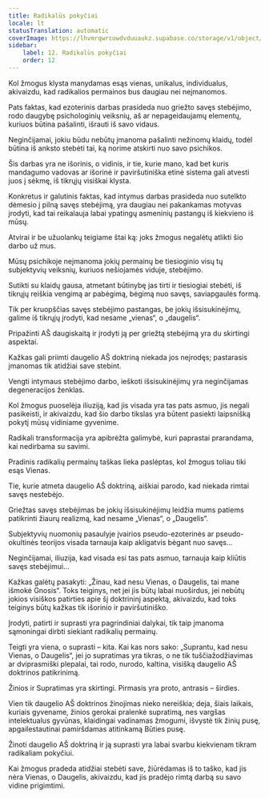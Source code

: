 ```yaml
---
title: Radikalūs pokyčiai
locale: lt
statusTranslation: automatic
coverImage: https://lhvmrqwrcowdvduuaukz.supabase.co/storage/v1/object/public/strapi-uploads/small_cover-tratado-de-psicologia-revolucionaria.webp-5e15e1cec4e0ebebcde5d7fc7565d8fd.webp
sidebar:
    label: 12. Radikalūs pokyčiai
    order: 12
---
```

Kol žmogus klysta manydamas esąs vienas, unikalus, individualus, akivaizdu, kad radikalios permainos bus daugiau nei neįmanomos.

Pats faktas, kad ezoterinis darbas prasideda nuo griežto savęs stebėjimo, rodo daugybę psichologinių veiksnių, aš ar nepageidaujamų elementų, kuriuos būtina pašalinti, išrauti iš savo vidaus.

Neginčijamai, jokiu būdu nebūtų įmanoma pašalinti nežinomų klaidų, todėl būtina iš anksto stebėti tai, ką norime atskirti nuo savo psichikos.

Šis darbas yra ne išorinis, o vidinis, ir tie, kurie mano, kad bet kuris mandagumo vadovas ar išorinė ir paviršutiniška etinė sistema gali atvesti juos į sėkmę, iš tikrųjų visiškai klysta.

Konkretus ir galutinis faktas, kad intymus darbas prasideda nuo sutelkto dėmesio į pilną savęs stebėjimą, yra daugiau nei pakankamas motyvas įrodyti, kad tai reikalauja labai ypatingų asmeninių pastangų iš kiekvieno iš mūsų.

Atvirai ir be užuolankų teigiame štai ką: joks žmogus negalėtų atlikti šio darbo už mus.

Mūsų psichikoje neįmanoma jokių permainų be tiesioginio visų tų subjektyvių veiksnių, kuriuos nešiojamės viduje, stebėjimo.

Sutikti su klaidų gausa, atmetant būtinybę jas tirti ir tiesiogiai stebėti, iš tikrųjų reiškia vengimą ar pabėgimą, bėgimą nuo savęs, saviapgaulės formą.

Tik per kruopščias savęs stebėjimo pastangas, be jokių išsisukinėjimų, galime iš tikrųjų įrodyti, kad nesame „vienas“, o „daugelis“.

Pripažinti AŠ daugiskaitą ir įrodyti ją per griežtą stebėjimą yra du skirtingi aspektai.

Kažkas gali priimti daugelio AŠ doktriną niekada jos neįrodęs; pastarasis įmanomas tik atidžiai save stebint.

Vengti intymaus stebėjimo darbo, ieškoti išsisukinėjimų yra neginčijamas degeneracijos ženklas.

Kol žmogus puoselėja iliuziją, kad jis visada yra tas pats asmuo, jis negali pasikeisti, ir akivaizdu, kad šio darbo tikslas yra būtent pasiekti laipsnišką pokytį mūsų vidiniame gyvenime.

Radikali transformacija yra apibrėžta galimybė, kuri paprastai prarandama, kai nedirbama su savimi.

Pradinis radikalių permainų taškas lieka paslėptas, kol žmogus toliau tiki esąs Vienas.

Tie, kurie atmeta daugelio AŠ doktriną, aiškiai parodo, kad niekada rimtai savęs nestebėjo.

Griežtas savęs stebėjimas be jokių išsisukinėjimų leidžia mums patiems patikrinti žiaurų realizmą, kad nesame „Vienas“, o „Daugelis“.

Subjektyvių nuomonių pasaulyje įvairios pseudo-ezoterinės ar pseudo-okultinės teorijos visada tarnauja kaip akligatvis bėgant nuo savęs...

Neginčijamai, iliuzija, kad visada esi tas pats asmuo, tarnauja kaip kliūtis savęs stebėjimui...

Kažkas galėtų pasakyti: „Žinau, kad nesu Vienas, o Daugelis, tai mane išmokė Gnosis“. Toks teiginys, net jei jis būtų labai nuoširdus, jei nebūtų jokios visiškos patirties apie šį doktrininį aspektą, akivaizdu, kad toks teiginys būtų kažkas tik išorinio ir paviršutiniško.

Įrodyti, patirti ir suprasti yra pagrindiniai dalykai, tik taip įmanoma sąmoningai dirbti siekiant radikalių permainų.

Teigti yra viena, o suprasti – kita. Kai kas nors sako: „Suprantu, kad nesu Vienas, o Daugelis“, jei jo supratimas yra tikras, o ne tik tuščiažodžiavimas ar dviprasmiški plepalai, tai rodo, nurodo, kaltina, visišką daugelio AŠ doktrinos patikrinimą.

Žinios ir Supratimas yra skirtingi. Pirmasis yra proto, antrasis – širdies.

Vien tik daugelio AŠ doktrinos žinojimas nieko nereiškia; deja, šiais laikais, kuriais gyvename, žinios gerokai pralenkė supratimą, nes vargšas intelektualus gyvūnas, klaidingai vadinamas žmogumi, išvystė tik žinių pusę, apgailestautinai pamiršdamas atitinkamą Būties pusę.

Žinoti daugelio AŠ doktriną ir ją suprasti yra labai svarbu kiekvienam tikram radikaliam pokyčiui.

Kai žmogus pradeda atidžiai stebėti save, žiūrėdamas iš to taško, kad jis nėra Vienas, o Daugelis, akivaizdu, kad jis pradėjo rimtą darbą su savo vidine prigimtimi.

